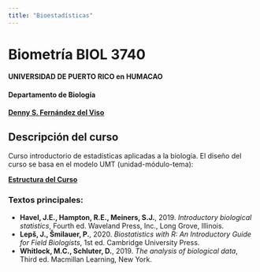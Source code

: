 ```yaml
---
title: "Bioestadísticas"
---
```


# Biometría BIOL 3740
#### UNIVERSIDAD DE PUERTO RICO en HUMACAO
#### Departamento de Biología
[ __Denny S. Fernández del Viso__](https://sites.google.com/site/hicindicium/home)


## Descripción del curso
Curso introductorio de estadísticas aplicadas a la biología.  El diseño del curso se basa en el modelo UMT (unidad-módulo-tema):  

[ __Estructura del Curso__](https://docs.google.com/spreadsheets/d/1yaoF2FtqcPcSIn-Io9ZxXIEGfXJrqGIKfCN3r7cW3dw/edit?usp=sharing)


### Textos principales:  

* __Havel, J.E., Hampton, R.E., Meiners, S.J.__, 2019. _Introductory biological statistics_, Fourth ed. Waveland Press, Inc., Long Grove, Illinois.  
* __Lepš, J., Šmilauer, P.__, 2020. _Biostatistics with R: An Introductory Guide for Field Biologists_, 1st ed. Cambridge University Press.  
* __Whitlock, M.C., Schluter, D.__, 2019. _The analysis of biological data_, Third ed. Macmillan Learning, New York.



